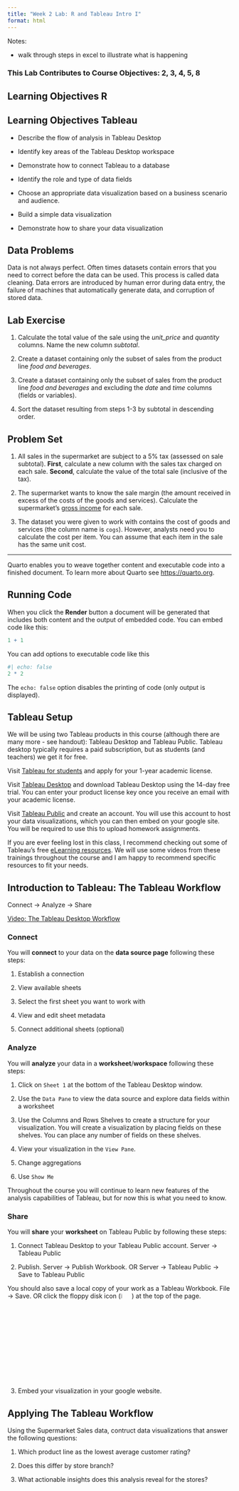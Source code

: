 ```yaml
---
title: "Week 2 Lab: R and Tableau Intro I"
format: html
---
```


Notes:

- walk through steps in excel to illustrate what is happening

### This Lab Contributes to Course Objectives: 2, 3, 4, 5, 8

## Learning Objectives R

## Learning Objectives Tableau
- Describe the flow of analysis in Tableau Desktop

- Identify key areas of the Tableau Desktop workspace

- Demonstrate how to connect Tableau to a database

- Identify the role and type of data fields 

- Choose an appropriate data visualization based on a business scenario and audience.

- Build a simple data visualization

- Demonstrate how to share your data visualization

## Data Problems

Data is not always perfect.  Often times datasets contain errors that you need to correct before the data can be used.  This process is called data cleaning.  Data errors are introduced by human error during data entry, the failure of machines that automatically generate data, and corruption of stored data.


## Lab Exercise

1. Calculate the total value of the sale using the *unit_price* and *quantity* columns.  Name the new column *subtotal*.

2. Create a dataset containing only the subset of sales from the product line *food and beverages*.

3. Create a dataset containing only the subset of sales from the product line *food and beverages* and excluding the *date* and *time* columns (fields or variables). 

4. Sort the dataset resulting from steps 1-3 by subtotal in descending order. 


## Problem Set

1. All sales in the supermarket are subject to a 5% tax (assessed on sale subtotal).  **First**, calculate a new column with the sales tax charged on each sale.  **Second**, calculate the value of the total sale (inclusive of the tax).

2. The supermarket wants to know the sale margin (the amount received in excess of the costs of the goods and services).  Calculate the supermarket's [gross income](https://www.investopedia.com/terms/g/grossincome.asp) for each sale.

3. The dataset you were given to work with contains the cost of goods and services (the column name is `cogs`).  However, analysts need you to calculate the cost per item.  You can assume that each item in the sale has the same unit cost.

----------------------------------------

Quarto enables you to weave together content and executable code into a finished document. To learn more about Quarto see <https://quarto.org>.

## Running Code

When you click the **Render** button a document will be generated that includes both content and the output of embedded code. You can embed code like this:

```r
1 + 1
```

You can add options to executable code like this 

```r
#| echo: false
2 * 2
```

The `echo: false` option disables the printing of code (only output is displayed).



## Tableau Setup

We will be using two Tableau products in this course (although there are many more - see handout): Tableau Desktop and Tableau Public. Tableau desktop typically requires a paid subscription, but as students (and teachers) we get it for free. 

Visit [Tableau for students](https://www.tableau.com/academic/students) and apply for your 1-year academic license.

Visit [Tableau Desktop](https://www.tableau.com/products/desktop) and download Tableau Desktop using the 14-day free trial. You can enter your product license key once you receive an email with your academic license.

Visit [Tableau Public](https://public.tableau.com/app/discover) and create an account. You will use this account to host your data visualizations, which you can then embed on your google site. You will be required to use this to upload homework assignments.

If you are ever feeling lost in this class, I recommend checking out some of Tableau's free [eLearning resources](https://elearning.tableau.com). We will use some videos from these trainings throughout the course and I am happy to recommend specific resources to fit your needs.

## Introduction to Tableau: The Tableau Workflow 

Connect -> Analyze -> Share 

[Video: The Tableau Desktop Workflow](https://elearning.tableau.com/getting-started-with-tableau-desktop/699179/scorm/26hb0xo2vxhr)

### Connect

You will **connect** to your data on the **data source page** following these steps:

1.  Establish a connection

2.  View available sheets

3.  Select the first sheet you want to work with

4.  View and edit sheet metadata

5.  Connect additional sheets (optional)

### Analyze

You will **analyze** your data in a **worksheet**/**workspace** following these steps:

1.  Click on `Sheet 1` at the bottom of the Tableau Desktop window. 

2.  Use the `Data Pane` to view the data source and explore data fields within a worksheet

3.  Use the Columns and Rows Shelves to create a structure for your visualization. You will create a visualization by placing fields on these shelves. You can place any number of fields on these shelves.

4.  View your visualization in the `View Pane`.

5.  Change aggregations

6.  Use `Show Me`

Throughout the course you will continue to learn new features of the analysis capabilities of Tableau, but for now this is what you need to know.

### Share

You will **share** your **worksheet** on Tableau Public by following these steps:

1.  Connect Tableau Desktop to your Tableau Public account. Server -> Tableau Public

2.  Publish. Server -> Publish Workbook. OR Server -> Tableau Public -> Save to Tableau Public

You should also save a local copy of your work as a Tableau Workbook. File -> Save. OR click the floppy disk icon (![](figs/save.png){width=5%}) at the top of the page.

3.  Embed your visualization in your google website.

## Applying The Tableau Workflow

Using the Supermarket Sales data, contruct data visualizations that answer the following questions:

1.  Which product line as the lowest average customer rating?

2.  Does this differ by store branch?

3.  What actionable insights does this analysis reveal for the stores?